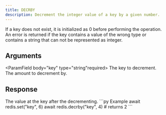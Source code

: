 ```yaml
---
title: DECRBY
description: Decrement the integer value of a key by a given number.
---
```


If a key does not exist, it is initialized as 0 before performing the operation. An error is returned if the key contains a value of the wrong type or contains a string that can not be represented as integer.

## Arguments

<ParamField body="key" type="string"required>
The key to decrement.
</ParamField>
<ParamField body="decrementBy" type="integer" required>
The amount to decrement by.
</ParamField>


## Response

<ResponseField  type="integer" required>
The value at the key after the decrementing.
</ResponseField>

<RequestExample>
```py Example
await redis.set("key", 6)
await redis.decrby("key", 4)
# returns 2
```
</RequestExample>